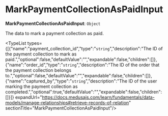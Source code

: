 
# MarkPaymentCollectionAsPaidInput

 **MarkPaymentCollectionAsPaidInput**: `Object`

The data to mark a payment collection as paid.

<TypeList types={[{"name":"payment_collection_id","type":"`string`","description":"The ID of the payment collection to mark as paid.","optional":false,"defaultValue":"","expandable":false,"children":[]},{"name":"order_id","type":"`string`","description":"The ID of the order that the payment collection belongs to.","optional":false,"defaultValue":"","expandable":false,"children":[]},{"name":"captured_by","type":"`string`","description":"The ID of the user marking the payment collection as completed.","optional":true,"defaultValue":"","expandable":false,"children":[]}]} expandUrl="https://docs.medusajs.com/learn/fundamentals/data-models/manage-relationships#retrieve-records-of-relation" sectionTitle="MarkPaymentCollectionAsPaidInput"/>
